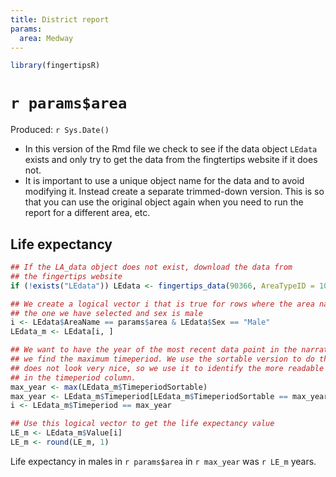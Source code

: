 ```yaml
---
title: District report
params:
  area: Medway
---
```

  
```r

library(fingertipsR)

```

# `r params$area`  
Produced: `r Sys.Date()`

* In this version of the Rmd file we check to see if the data object `LEdata` exists and only try to get the data from the fingtertips website if it does not.
* It is important to use a unique object name for the data and to avoid modifying it. Instead create a separate trimmed-down version. This is so that you can use the original object again when you need to run the report for a different area, etc.


## Life expectancy

```r

## If the LA_data object does not exist, download the data from
## the fingertips website
if (!exists("LEdata")) LEdata <- fingertips_data(90366, AreaTypeID = 101)

## We create a logical vector i that is true for rows where the area name is 
## the one we have selected and sex is male 
i <- LEdata$AreaName == params$area & LEdata$Sex == "Male" 
LEdata_m <- LEdata[i, ]

## We want to have the year of the most recent data point in the narrative so
## we find the maximum timeperiod. We use the sortable version to do this, but it
## does not look very nice, so we use it to identify the more readable version
## in the timeperiod column.
max_year <- max(LEdata_m$TimeperiodSortable)
max_year <- LEdata_m$Timeperiod[LEdata_m$TimeperiodSortable == max_year]
i <- LEdata_m$Timeperiod == max_year

## Use this logical vector to get the life expectancy value
LE_m <- LEdata_m$Value[i]
LE_m <- round(LE_m, 1)


```

Life expectancy in males in `r params$area` in `r max_year` was `r LE_m` years. 

